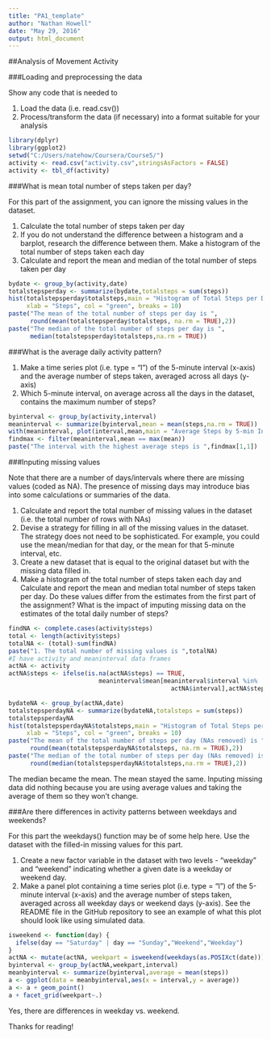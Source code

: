 ```yaml
---
title: "PA1_template"
author: "Nathan Howell"
date: "May 29, 2016"
output: html_document
---
```

##Analysis of Movement Activity

###Loading and preprocessing the data

Show any code that is needed to

1. Load the data (i.e. read.csv())
2. Process/transform the data (if necessary) into a format suitable for your analysis

```r
library(dplyr)
library(ggplot2)
setwd("C:/Users/natehow/Coursera/Course5/")
activity <- read.csv("activity.csv",stringsAsFactors = FALSE)
activity <- tbl_df(activity)
```

###What is mean total number of steps taken per day?

For this part of the assignment, you can ignore the missing values in the dataset.

1. Calculate the total number of steps taken per day
2. If you do not understand the difference between a histogram and a barplot, research the difference between them. Make a histogram of the total number of steps taken each day
3. Calculate and report the mean and median of the total number of steps taken per day

```r
bydate <- group_by(activity,date)
totalstepsperday <- summarize(bydate,totalsteps = sum(steps))
hist(totalstepsperday$totalsteps,main = "Histogram of Total Steps per Day", 
     xlab = "Steps", col = "green", breaks = 10)
paste("The mean of the total number of steps per day is ",
      round(mean(totalstepsperday$totalsteps, na.rm = TRUE),2))
paste("The median of the total number of steps per day is ",
      median(totalstepsperday$totalsteps,na.rm = TRUE))
```

###What is the average daily activity pattern?

1. Make a time series plot (i.e. type = "l") of the 5-minute interval (x-axis) and the average number of steps taken, averaged across all days (y-axis)
2. Which 5-minute interval, on average across all the days in the dataset, contains the maximum number of steps?

```r
byinterval <- group_by(activity,interval)
meaninterval <- summarize(byinterval,mean = mean(steps,na.rm = TRUE))
with(meaninterval, plot(interval,mean,main = "Average Steps by 5-min Interval"))
findmax <- filter(meaninterval,mean == max(mean))
paste("The interval with the highest average steps is ",findmax[1,1])
```

###Inputing missing values

Note that there are a number of days/intervals where there are missing values (coded as NA). The presence of missing days may introduce bias into some calculations or summaries of the data.

1. Calculate and report the total number of missing values in the dataset (i.e. the total number of rows with NAs)
2. Devise a strategy for filling in all of the missing values in the dataset. The strategy does not need to be sophisticated. For example, you could use the mean/median for that day, or the mean for that 5-minute interval, etc.
3. Create a new dataset that is equal to the original dataset but with the missing data filled in.
4. Make a histogram of the total number of steps taken each day and Calculate and report the mean and median total number of steps taken per day. Do these values differ from the estimates from the first part of the assignment? What is the impact of imputing missing data on the estimates of the total daily number of steps?

```r
findNA <- complete.cases(activity$steps)
total <- length(activity$steps)
totalNA <- (total)-sum(findNA)
paste("1. The total number of missing values is ",totalNA)
#I have activity and meaninterval data frames
actNA <- activity
actNA$steps <- ifelse(is.na(actNA$steps) == TRUE,
                         meaninterval$mean[meaninterval$interval %in% 
                                             actNA$interval],actNA$steps)

bydateNA <- group_by(actNA,date)
totalstepsperdayNA <- summarize(bydateNA,totalsteps = sum(steps))
totalstepsperdayNA
hist(totalstepsperdayNA$totalsteps,main = "Histogram of Total Steps per Day (NAs by mean of interval)", 
     xlab = "Steps", col = "green", breaks = 10)
paste("The mean of the total number of steps per day (NAs removed) is ",
      round(mean(totalstepsperdayNA$totalsteps, na.rm = TRUE),2))
paste("The median of the total number of steps per day (NAs removed) is ",
      round(median(totalstepsperdayNA$totalsteps,na.rm = TRUE),2))
```
The median became the mean. The mean stayed the same. Inputing missing data did nothing because you are using average values and taking the average of them so they won't change. 

###Are there differences in activity patterns between weekdays and weekends?

For this part the weekdays() function may be of some help here. Use the dataset with the filled-in missing values for this part.

1. Create a new factor variable in the dataset with two levels - "weekday" and "weekend" indicating whether a given date is a weekday or weekend day.
2. Make a panel plot containing a time series plot (i.e. type = "l") of the 5-minute interval (x-axis) and the average number of steps taken, averaged across all weekday days or weekend days (y-axis). See the README file in the GitHub repository to see an example of what this plot should look like using simulated data.

```r
isweekend <- function(day) {
  ifelse(day == "Saturday" | day == "Sunday","Weekend","Weekday")
}
actNA <- mutate(actNA, weekpart = isweekend(weekdays(as.POSIXct(date))))
byinterval <- group_by(actNA,weekpart,interval)
meanbyinterval <- summarize(byinterval,average = mean(steps))
a <- ggplot(data = meanbyinterval,aes(x = interval,y = average))
a <- a + geom_point()
a + facet_grid(weekpart~.)
```

Yes, there are differences in weekday vs. weekend. 

Thanks for reading!